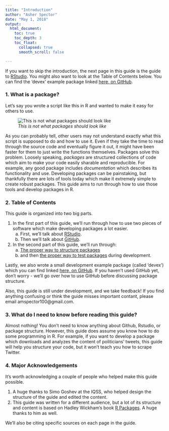 ```yaml
---
title: "Introduction"
author: "Asher Spector"
date: "May 1, 2018"
output: 
  html_document:
    toc: true
    toc_depth: 3
    toc_float:
      collapsed: true
      smooth_scroll: false

---
```


If you want to skip the introduction, the next page in this guide is the guide to [RStudio](./rstudioguide.html). You might also want to look at the Table of Contents below. You can find the 'devex' example package linked [here, on GitHub](https://github.com/amspector100/packageguidelines/tree/master/devex). 

### 1. What is a package?

Let's say you wrote a script like this in R and wanted to make it easy for others to use.

![*This is not what packages should look like*](Images/badexample.PNG)

As you can probably tell, other users may not understand exactly what this script is supposed to do and how to use it. Even if they take the time to read through the source code and eventually figure it out, it might have been faster for them to just write the functions themselves. Packages solve this problem. Loosely speaking, *packages* are structured collections of code which aim to make your code easily sharable and reproducible. For example, any good package includes *documentation* which describes its functionality and use. Developing packages can be painstaking, but thankfully there are lots of tools today which make it extremely simple to create robust packages. This guide aims to run through how to use those tools and develop packages in R.

### 2. Table of Contents

This guide is organized into two big parts. 

1. In the first part of this guide, we'll run through how to use two pieces of software  which make developing packages a lot easier. 
    a. First, we'll talk about [RStudio](./rstudioguide.html).
    b. Then we'll talk about [GitHub](./githubguide.html).
2. In the second part of this guide, we'll run through:
    a. [The proper way to structure packages](./packagedev.html)
    b. and then [the proper way to test packages](./testingguide.html) during development. 
    
Lastly, we also wrote a small development example package (called 'devex') which you can find linked [here, on GitHub](https://github.com/amspector100/packageguidelines/tree/master/devex). If you haven't used GitHub yet, don't worry - we'll go over how to use GitHub before discussing package structure. 

Also, this guide is still under development, and we take feedback! If you find anything confusing or think the guide misses important contant, please email amspector100@gmail.com.

### 3. What do I need to know before reading this guide?

Almost nothing! You don't need to know anything about Github, Rstudio, or package structure. However, this guide does assume you know how to do some programming in R. For example, if you want to develop a package which downloads and analyzes the content of politicians' tweets, this guide will help you structure your code, but it won't teach you how to scrape Twitter. 

### 4. Major Acknowledgements

It's worth acknowledging a couple of people who helped make this guide possible.

1. A huge thanks to Simo Goshev at the IQSS, who helped design the structure of the guide and edited the content. 
2. This guide was written for a different audience, but a lot of its structure and content is based on Hadley Wickham's book [R Packages](http://r-pkgs.had.co.nz/). A huge thanks to him as well.

We'll also be citing specific sources on each page in the guide.




